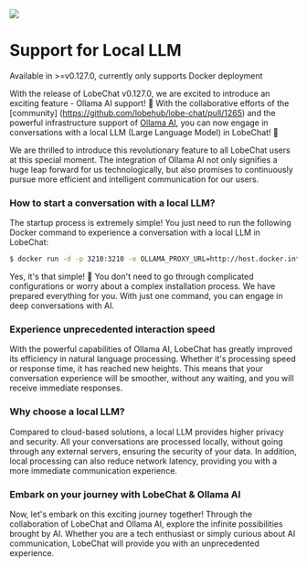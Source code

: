 
![](https://github-production-user-asset-6210df.s3.amazonaws.com/28616219/306134212-5943c9a1-0965-4011-8028-f06b2cb1a9bc.png?X-Amz-Algorithm=AWS4-HMAC-SHA256&X-Amz-Credential=AKIAVCODYLSA53PQK4ZA%2F20240220%2Fus-east-1%2Fs3%2Faws4_request&X-Amz-Date=20240220T042726Z&X-Amz-Expires=300&X-Amz-Signature=7169fe97cdd550a0240b5b6aceb5fe22cccfda437d51dc1ffcc8b9841a6f59b0&X-Amz-SignedHeaders=host&actor_id=28616219&key_id=0&repo_id=643445235)

# Support for Local LLM

<Callout>Available in >=v0.127.0, currently only supports Docker deployment</Callout>

With the release of LobeChat v0.127.0, we are excited to introduce an exciting feature - Ollama AI support! 🤯 With the collaborative efforts of the [community] (<https://github.com/lobehub/lobe-chat/pull/1265>) and the powerful infrastructure support of [Ollama AI](https://ollama.ai/), you can now engage in conversations with a local LLM (Large Language Model) in LobeChat! 🤩

We are thrilled to introduce this revolutionary feature to all LobeChat users at this special moment. The integration of Ollama AI not only signifies a huge leap forward for us technologically, but also promises to continuously pursue more efficient and intelligent communication for our users.

### How to start a conversation with a local LLM?

The startup process is extremely simple! You just need to run the following Docker command to experience a conversation with a local LLM in LobeChat:

```bash
$ docker run -d -p 3210:3210 -e OLLAMA_PROXY_URL=http://host.docker.internal:11434/v1 lobehub/lobe-chat
```

Yes, it's that simple! 🤩 You don't need to go through complicated configurations or worry about a complex installation process. We have prepared everything for you. With just one command, you can engage in deep conversations with AI.

### Experience unprecedented interaction speed

With the powerful capabilities of Ollama AI, LobeChat has greatly improved its efficiency in natural language processing. Whether it's processing speed or response time, it has reached new heights. This means that your conversation experience will be smoother, without any waiting, and you will receive immediate responses.

### Why choose a local LLM?

Compared to cloud-based solutions, a local LLM provides higher privacy and security. All your conversations are processed locally, without going through any external servers, ensuring the security of your data. In addition, local processing can also reduce network latency, providing you with a more immediate communication experience.

### Embark on your journey with LobeChat & Ollama AI

Now, let's embark on this exciting journey together! Through the collaboration of LobeChat and Ollama AI, explore the infinite possibilities brought by AI. Whether you are a tech enthusiast or simply curious about AI communication, LobeChat will provide you with an unprecedented experience.
